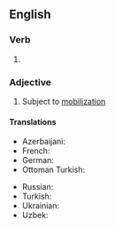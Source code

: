 ==English==

===Verb===
{{head|en|verb form}}

# {{en-past of|mobilize}}

===Adjective===
{{en-adj}}

# Subject to [[mobilization]]

====Translations====
{{trans-top|subject to mobilization}}
* Azerbaijani: {{t|az|səfərbər}}
* French: {{t+|fr|mobilisé}}
* German: {{t+|de|mobilisiert}}
* Ottoman Turkish: {{t|ota|سفربر|tr=seferber}}
{{trans-mid}}
* Russian: {{t+|ru|мобилизо́ванный}}
* Turkish: {{t+|tr|seferber}}
* Ukrainian: {{t|uk|мобілізо́ваний}}
* Uzbek: {{t+|uz|safarbar}}
{{trans-bottom}}